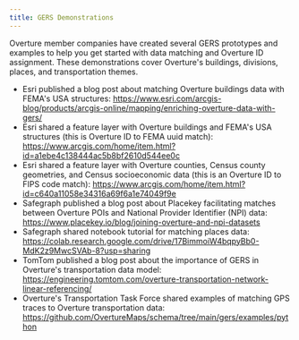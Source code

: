 ```yaml
---
title: GERS Demonstrations
---
```


Overture member companies have created several GERS prototypes and examples to help you get started with data matching and Overture ID assignment. These demonstrations cover Overture's buildings, divisions, places, and transportation themes. 

- Esri published a blog post about matching Overture buildings data with FEMA's USA structures: https://www.esri.com/arcgis-blog/products/arcgis-online/mapping/enriching-overture-data-with-gers/
- Esri shared a feature layer with Overture buildings and FEMA's USA structures (this is Overture ID to FEMA uuid match): https://www.arcgis.com/home/item.html?id=a1ebe4c138444ac5b8bf2610d544ee0c
- Esri shared a feature layer with Overture counties, Census county geometries, and Census socioeconomic data (this is an Overture ID to FIPS code match): https://www.arcgis.com/home/item.html?id=c640a11058e34316a69f6a1e74049f9e
- Safegraph published a blog post about Placekey facilitating matches between Overture POIs and National Provider Identifier (NPI) data: https://www.placekey.io/blog/joining-overture-and-npi-datasets
- Safegraph shared notebook tutorial for matching places data: https://colab.research.google.com/drive/17BimmoiW4bqpyBb0-MdK2z9MwcSVAb-8?usp=sharing
- TomTom published a blog post about the importance of GERS in Overture's transportation data model: https://engineering.tomtom.com/overture-transportation-network-linear-referencing/
- Overture's Transportation Task Force shared examples of matching GPS traces to Overture transportation data: https://github.com/OvertureMaps/schema/tree/main/gers/examples/python